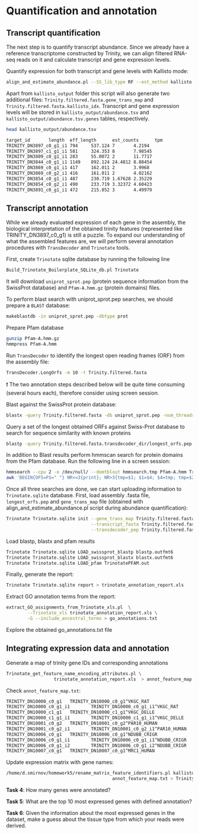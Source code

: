 # Quantification and annotation

## Transcript quantification
The next step is to quantify transcript abundance. Since we already have a reference transcriptome constructed by Trinity, we can align filtered RNA-seq reads on it and calculate transcript and gene expression levels.

Quantify expression for both transcript and gene levels with Kallisto mode:

```bash
align_and_estimate_abundance.pl --SS_lib_type RF --est_method kallisto --transcripts Trinity.filtered.fasta --seqType fq --left data_filtered/<your_number>.R1_val_1.fq.gz --right data_filtered/<your_number>.R2_val_2.fq.gz --output_dir kallisto_output --thread_count 2 --trinity_mode --prep_reference
```

Apart from `kallisto_output` folder this script will also generate two additional files: `Trinity.filtered.fasta.gene_trans_map` and `Trinity.filtered.fasta.kallisto_idx`. Transcript and gene expression levels will be stored in `kallisto_output/abundance.tsv` and `kallisto_output/abundance.tsv.genes` tables, respectively.

```bash
head kallisto_output/abundance.tsv

target_id       length  eff_length      est_counts      tpm
TRINITY_DN3897_c0_g1_i1 794     537.124 7       4.2194
TRINITY_DN3897_c1_g1_i1 581     324.353 8       7.98545
TRINITY_DN3809_c0_g1_i1 283     55.0072 2       11.7717
TRINITY_DN3844_c0_g1_i1 1149    892.124 24.4812 8.88454
TRINITY_DN3869_c0_g1_i1 417     162.011 2       3.9968
TRINITY_DN3869_c0_g2_i1 416     161.011 2       4.02162
TRINITY_DN3854_c0_g1_i1 487     230.719 1.67628 2.35229
TRINITY_DN3854_c0_g2_i1 490     233.719 3.32372 4.60423
TRINITY_DN3891_c0_g1_i1 472     215.852 3       4.49979
```

## Transcript annotation

While we already evaluated expression of each gene in the assembly, the biological interpretation of the obtained trinity features (represented like TRINITY_DN3897_c0_g1) is still a puzzle. To expand our understanding of what the assembled features are, we will perform several annotation procedures with `TransDecoder` and `Trinotate` tools.

First, create `Trinotate` sqlite database by running the following line

```bash
Build_Trinotate_Boilerplate_SQLite_db.pl Trinotate
```

It will download `uniprot_sprot.pep` (protein sequence information from the SwissProt database) and `Pfam-A.hmm.gz` (protein domains) files.

To perform blast search with uniprot_sprot.pep searches, we should prepare a `BLAST` database:

```bash
makeblastdb -in uniprot_sprot.pep -dbtype prot
```

Prepare Pfam database

```bash
gunzip Pfam-A.hmm.gz
hmmpress Pfam-A.hmm
```

Run `TransDecoder` to identify the longest open reading frames (ORF) from the assembly file:

```bash
TransDecoder.LongOrfs -m 10 -t Trinity.filtered.fasta
```

❗ The two annotation steps described below will be quite time consuming (several hours each), therefore consider using screen session.

Blast against the SwissProt protein database:
```bash
blastx -query Trinity.filtered.fasta -db uniprot_sprot.pep -num_threads 2 -max_target_seqs 1 -outfmt 6 > blastx.outfmt6
```

Query a set of the longest obtained ORFs against Swiss-Prot database to search for sequence similarity with known proteins

```bash
blastp -query Trinity.filtered.fasta.transdecoder_dir/longest_orfs.pep -db uniprot_sprot.pep -num_threads 2 -max_target_seqs 1 -outfmt 6 > blastp.outfmt6
```

In addition to Blast results perform hmmscan search for protein domains from the Pfam database. Run the following line in a screen session:

```bash
hmmsearch --cpu 2 -o /dev/null/ --domtblout hmmsearch.tmp Pfam-A.hmm Trinity.filtered.fasta.transdecoder_dir/longest_orfs.pep
awk 'BEGIN{OFS=FS=" "} NR<=3{print}; NR>3{tmp=$1; $1=$4; $4=tmp; tmp=$2; $2=$5; $5=tmp; print}' hmmsearch.tmp > TrinotatePFAM.out
```

Once all three searches are done, we can start uploading information to `Trinotate.sqlite` database. First, load assembly .fasta file, `longest_orfs.pep` and `gene_trans_map` file (obtained with align_and_estimate_abundance.pl script during abundance quantification):

```bash
Trinotate Trinotate.sqlite init --gene_trans_map Trinity.filtered.fasta.gene_trans_map \
                                --transcript_fasta Trinity.filtered.fasta \
                                --transdecoder_pep Trinity.filtered.fasta.transdecoder_dir/longest_orfs.pep
```

Load blastp, blastx and pfam results

```bash
Trinotate Trinotate.sqlite LOAD_swissprot_blastp blastp.outfmt6
Trinotate Trinotate.sqlite LOAD_swissprot_blastx blastx.outfmt6
Trinotate Trinotate.sqlite LOAD_pfam TrinotatePFAM.out
```

Finally, generate the report:

```bash
Trinotate Trinotate.sqlite report > trinotate_annotation_report.xls
```

Extract GO annotation terms from the report:

```bash
extract_GO_assignments_from_Trinotate_xls.pl  \
        --Trinotate_xls trinotate_annotation_report.xls \
        -G --include_ancestral_terms > go_annotations.txt
```

Explore the obtained go_annotations.txt file

## Integrating expression data and annotation

Generate a map of trinity gene IDs and corresponding annotations

```bash
Trinotate_get_feature_name_encoding_attributes.pl \
                  trinotate_annotation_report.xls  > annot_feature_map.txt
```

Check `annot_feature_map.txt`:

```bash
TRINITY_DN10000_c0_g1   TRINITY_DN10000_c0_g1^VKGC_RAT
TRINITY_DN10000_c0_g1_i1        TRINITY_DN10000_c0_g1_i1^VKGC_RAT
TRINITY_DN10000_c1_g1   TRINITY_DN10000_c1_g1^VKGC_DELLE
TRINITY_DN10000_c1_g1_i1        TRINITY_DN10000_c1_g1_i1^VKGC_DELLE
TRINITY_DN10001_c0_g2   TRINITY_DN10001_c0_g2^PAR10_HUMAN
TRINITY_DN10001_c0_g2_i1        TRINITY_DN10001_c0_g2_i1^PAR10_HUMAN
TRINITY_DN10006_c0_g1   TRINITY_DN10006_c0_g1^NDUBB_CRIGR
TRINITY_DN10006_c0_g1_i1        TRINITY_DN10006_c0_g1_i1^NDUBB_CRIGR
TRINITY_DN10006_c0_g1_i2        TRINITY_DN10006_c0_g1_i2^NDUBB_CRIGR
TRINITY_DN10007_c0_g1   TRINITY_DN10007_c0_g1^MRC1_HUMAN
```

Update expression matrix with gene names:

```bash
/home/d.smirnov/homework5/rename_matrix_feature_identifiers.pl kallisto_output/abundance.tsv.genes \
                                        annot_feature_map.txt > Trinity_trans.counts.wAnnot.matrix
```


::: design
**Task 4**: How many genes were annotated?
:::

::: design
**Task 5**: What are the top 10 most expressed genes with defined annotation?
:::

::: design
**Task 6**: Given the information about the most expressed genes in the dataset, make a guess about the tissue type from which your reads were derived.
:::




